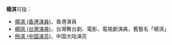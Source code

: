 '''楊淇'''可指：
* [[楊淇_(香港演員)|楊淇 (香港演員)]]，香港演員
* [[楊琪_(台灣演員)|楊琪 (台灣演員)]]，台灣舞台劇、電影、電視劇演員，舊藝名「楊淇」
* [[杨淇_(中国演员)|杨淇 (中国演员)]]，中国大陆演员

{{disambig|cat=二字杨姓人名消歧义|qi}}